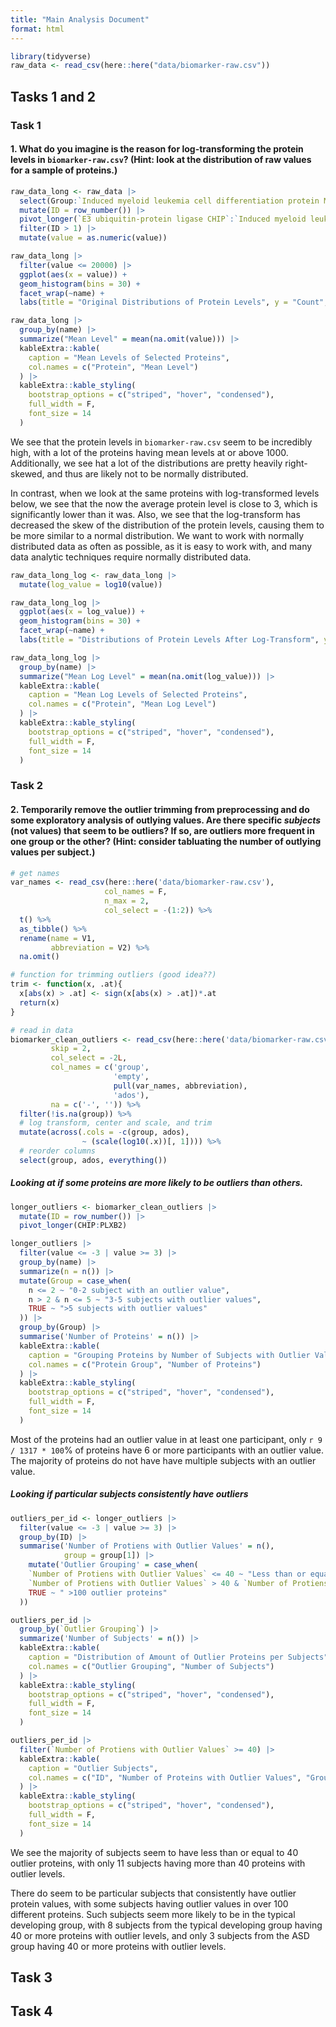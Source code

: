 ```yaml
---
title: "Main Analysis Document"
format: html
---
```


```r
library(tidyverse)
raw_data <- read_csv(here::here("data/biomarker-raw.csv"))
```

## Tasks 1 and 2

### Task 1

#### 1.  What do you imagine is the reason for log-transforming the protein levels in `biomarker-raw.csv`? (Hint: look at the distribution of raw values for a sample of proteins.)

```r
raw_data_long <- raw_data |> 
  select(Group:`Induced myeloid leukemia cell differentiation protein Mcl-1`, -`Target Full Name`) |> 
  mutate(ID = row_number()) |> 
  pivot_longer(`E3 ubiquitin-protein ligase CHIP`:`Induced myeloid leukemia cell differentiation protein Mcl-1`) |> 
  filter(ID > 1) |> 
  mutate(value = as.numeric(value))

raw_data_long |> 
  filter(value <= 20000) |> 
  ggplot(aes(x = value)) + 
  geom_histogram(bins = 30) + 
  facet_wrap(~name) +
  labs(title = "Original Distributions of Protein Levels", y = "Count", x = 'Protein Level')

raw_data_long |> 
  group_by(name) |> 
  summarize("Mean Level" = mean(na.omit(value))) |> 
  kableExtra::kable(
    caption = "Mean Levels of Selected Proteins",
    col.names = c("Protein", "Mean Level") 
  ) |> 
  kableExtra::kable_styling(
    bootstrap_options = c("striped", "hover", "condensed"),
    full_width = F,
    font_size = 14
  )
```
We see that the protein levels in `biomarker-raw.csv` seem to be incredibly high, with a lot of the proteins having mean levels at or above 1000. Additionally, we see hat a lot of the distributions are pretty heavily right-skewed, and thus are likely not to be normally distributed.

In contrast, when we look at the same proteins with log-transformed levels below, we see that the now the average protein level is close to 3, which is significantly lower than it was. Also, we see that the log-transform has decreased the skew of the distribution of the protein levels, causing them to be more similar to a normal distribution. We want to work with normally distributed data as often as possible, as it is easy to work with, and many data analytic techniques require normally distributed data. 

```r
raw_data_long_log <- raw_data_long |> 
  mutate(log_value = log10(value))

raw_data_long_log |> 
  ggplot(aes(x = log_value)) + 
  geom_histogram(bins = 30) + 
  facet_wrap(~name) +
  labs(title = "Distributions of Protein Levels After Log-Transform", y = "Count", x = 'Log Protein Level')

raw_data_long_log |> 
  group_by(name) |> 
  summarize("Mean Log Level" = mean(na.omit(log_value))) |> 
  kableExtra::kable(
    caption = "Mean Log Levels of Selected Proteins",
    col.names = c("Protein", "Mean Log Level") 
  ) |> 
  kableExtra::kable_styling(
    bootstrap_options = c("striped", "hover", "condensed"),
    full_width = F,
    font_size = 14
  )

```


### Task 2

#### 2.  Temporarily remove the outlier trimming from preprocessing and do some exploratory analysis of outlying values. Are there specific *subjects* (not values) that seem to be outliers? If so, are outliers more frequent in one group or the other? (Hint: consider tabluating the number of outlying values per subject.)

```r
# get names
var_names <- read_csv(here::here('data/biomarker-raw.csv'), 
                     col_names = F, 
                     n_max = 2, 
                     col_select = -(1:2)) %>%
  t() %>%
  as_tibble() %>%
  rename(name = V1, 
         abbreviation = V2) %>%
  na.omit()

# function for trimming outliers (good idea??)
trim <- function(x, .at){
  x[abs(x) > .at] <- sign(x[abs(x) > .at])*.at
  return(x)
}

# read in data
biomarker_clean_outliers <- read_csv(here::here('data/biomarker-raw.csv'), 
         skip = 2,
         col_select = -2L,
         col_names = c('group', 
                       'empty',
                       pull(var_names, abbreviation),
                       'ados'),
         na = c('-', '')) %>%
  filter(!is.na(group)) %>%
  # log transform, center and scale, and trim
  mutate(across(.cols = -c(group, ados), 
                ~ (scale(log10(.x))[, 1]))) %>%
  # reorder columns
  select(group, ados, everything())

```

##### Looking at if some proteins are more likely to be outliers than others.

```r
longer_outliers <- biomarker_clean_outliers |> 
  mutate(ID = row_number()) |> 
  pivot_longer(CHIP:PLXB2)

longer_outliers |> 
  filter(value <= -3 | value >= 3) |> 
  group_by(name) |> 
  summarize(n = n()) |> 
  mutate(Group = case_when(
    n <= 2 ~ "0-2 subject with an outlier value",
    n > 2 & n <= 5 ~ "3-5 subjects with outlier values",
    TRUE ~ ">5 subjects with outlier values"
  )) |> 
  group_by(Group) |> 
  summarise('Number of Proteins' = n()) |> 
  kableExtra::kable(
    caption = "Grouping Proteins by Number of Subjects with Outlier Value",
    col.names = c("Protein Group", "Number of Proteins") 
  ) |> 
  kableExtra::kable_styling(
    bootstrap_options = c("striped", "hover", "condensed"),
    full_width = F,
    font_size = 14
  )
```

Most of the proteins had an outlier value in at least one participant, only `r 9 / 1317 * 100`% of proteins have 6 or more participants with an outlier value. The majority of proteins do not have have multiple subjects with an outlier value. 

##### Looking if particular *subjects* consistently have outliers
```r
outliers_per_id <- longer_outliers |> 
  filter(value <= -3 | value >= 3) |> 
  group_by(ID) |> 
  summarise('Number of Protiens with Outlier Values' = n(),
            group = group[1]) |> 
    mutate('Outlier Grouping' = case_when(
    `Number of Protiens with Outlier Values` <= 40 ~ "Less than or equal to 40 outlier proteins",
    `Number of Protiens with Outlier Values` > 40 & `Number of Protiens with Outlier Values` <= 100 ~ "40-100 outlier proteins",
    TRUE ~ " >100 outlier proteins"
  ))

outliers_per_id |> 
  group_by(`Outlier Grouping`) |> 
  summarize('Number of Subjects' = n()) |> 
  kableExtra::kable(
    caption = "Distribution of Amount of Outlier Proteins per Subjects",
    col.names = c("Outlier Grouping", "Number of Subjects") 
  ) |> 
  kableExtra::kable_styling(
    bootstrap_options = c("striped", "hover", "condensed"),
    full_width = F,
    font_size = 14
  )

outliers_per_id |> 
  filter(`Number of Protiens with Outlier Values` >= 40) |> 
  kableExtra::kable(
    caption = "Outlier Subjects",
    col.names = c("ID", "Number of Proteins with Outlier Values", "Group", "Outlier Grouping") 
  ) |> 
  kableExtra::kable_styling(
    bootstrap_options = c("striped", "hover", "condensed"),
    full_width = F,
    font_size = 14
  )
```
We see the majority of subjects seem to have less than or equal to 40 outlier proteins, with only 11 subjects having more than 40 proteins with outlier levels. 

There do seem to be particular subjects that consistently have outlier protein values, with some subjects having outlier values in over 100 different proteins. Such subjects seem more likely to be in the typical developing group, with 8 subjects from the typical developing group having 40 or more proteins with outlier levels, and only 3 subjects from the ASD group having 40 or more proteins with outlier levels.


## Task 3





## Task 4
